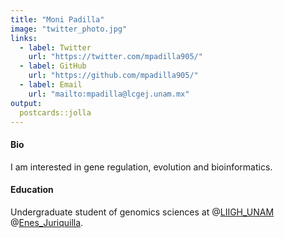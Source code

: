```yaml
---
title: "Moni Padilla"
image: "twitter_photo.jpg"
links:
  - label: Twitter
    url: "https://twitter.com/mpadilla905/"
  - label: GitHub
    url: "https://github.com/mpadilla905/"
  - label: Email
    url: "mailto:mpadilla@lcgej.unam.mx"
output:
  postcards::jolla
---
```


#### **Bio** 

I am interested in gene regulation, evolution and bioinformatics.

#### **Education**

Undergraduate student of genomics sciences at @[LIIGH_UNAM](https://twitter.com/LIIGH_UNAM) @[Enes_Juriquilla](https://twitter.com/EnesJuriquilla).



